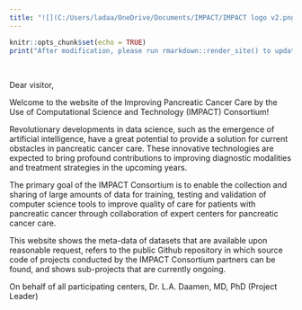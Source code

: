 ```yaml
---
title: "![](C:/Users/ladaa/OneDrive/Documents/IMPACT/IMPACT logo v2.png) Consortium"
---
```


```r
knitr::opts_chunk$set(echo = TRUE)
print("After modification, please run rmarkdown::render_site() to update the website in the docs-folder.")
```

$~$

Dear visitor,

Welcome to the website of the Improving Pancreatic Cancer Care by the Use of Computational Science and Technology (IMPACT) Consortium!

Revolutionary developments in data science, such as the emergence of artificial intelligence, have a great potential to provide a solution for current obstacles in pancreatic cancer care. These innovative technologies are expected to bring profound contributions to improving diagnostic modalities and treatment strategies in the upcoming years. 

The primary goal of the IMPACT Consortium is to enable the collection and sharing of large amounts of data for training, testing and validation of computer science tools to improve quality of care for patients with pancreatic cancer through collaboration of expert centers for pancreatic cancer care.

This website shows the meta-data of datasets that are available upon reasonable request, refers to the public Github repository in which source code of projects conducted by the IMPACT Consortium partners can be found, and shows sub-projects that are currently ongoing. 

On behalf of all participating centers,
Dr. L.A. Daamen, MD, PhD (Project Leader)







